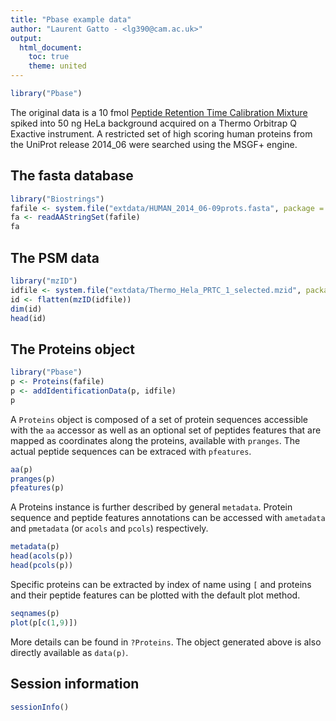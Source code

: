```yaml
---
title: "Pbase example data"
author: "Laurent Gatto - <lg390@cam.ac.uk>"
output:
  html_document:
    toc: true
    theme: united
---
```


```r
library("Pbase")
```

The original data is a 10 fmol
[Peptide Retention Time Calibration Mixture](http://www.piercenet.com/product/peptide-retention-time-calibration-mixture)
spiked into 50 ng HeLa background acquired on a Thermo Orbitrap Q
Exactive instrument. A restricted set of high scoring human proteins
from the UniProt release 2014_06 were searched using the MSGF+ engine.

## The fasta database

```r
library("Biostrings")
fafile <- system.file("extdata/HUMAN_2014_06-09prots.fasta", package = "Pbase")
fa <- readAAStringSet(fafile)
fa
```

## The PSM data

```r
library("mzID")
idfile <- system.file("extdata/Thermo_Hela_PRTC_1_selected.mzid", package = "Pbase")
id <- flatten(mzID(idfile))
dim(id)
head(id)
```

## The Proteins object

```r
library("Pbase")
p <- Proteins(fafile)
p <- addIdentificationData(p, idfile)
p
```

A `Proteins` object is composed of a set of protein sequences
accessible with the `aa` accessor as well as an optional set of
peptides features that are mapped as coordinates along the proteins,
available with `pranges`. The actual peptide sequences can be extraced
with `pfeatures`.

```r
aa(p)
pranges(p)
pfeatures(p)
```

A Proteins instance is further described by general
`metadata`. Protein sequence and peptide features annotations can be
accessed with `ametadata` and `pmetadata` (or `acols` and `pcols`)
respectively.

```r
metadata(p)
head(acols(p))
head(pcols(p))
```

Specific proteins can be extracted by index of name using
`[` and proteins and their peptide features can be plotted
with the default plot method.

```r
seqnames(p)
plot(p[c(1,9)])
```

More details can be found in `?Proteins`. The object generated above
is also directly available as `data(p)`.

## Session information

```r
sessionInfo()
```
